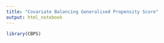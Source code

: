 ```yaml
---
title: "Covariate Balancing Generalised Propensity Score"
output: html_notebook
---
```


```r
library(CBPS)
```

